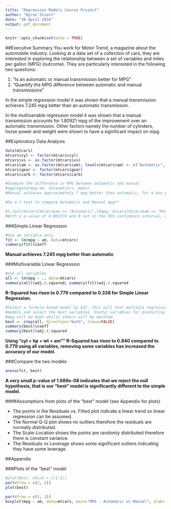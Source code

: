 ---
title: "Regression Models Course Project"
author: "Byron Stuart"
date: "30 April 2016"
output: pdf_document
---

```{r setup, include=FALSE}
knitr::opts_chunk$set(echo = TRUE)
```

##Executive Summary
You work for Motor Trend, a magazine about the automobile industry. Looking at a data set of a collection of cars, they are interested in exploring the relationship between a set of variables and miles per gallon (MPG) (outcome). They are particularly interested in the following two questions:

1. "Is an automatic or manual transmission better for MPG"
2. "Quantify the MPG difference between automatic and manual transmissions"
    
In the simple regression model it was shown that a manual transmission achieves 7.245 mpg better than an automatic transmission.
    
In the multivariable regression model it was shown that a manual transmission accounts for 1.80921 mpg of the improvement over an automatic transmission. Other factors namely the number of cylinders, horse power and weight were shown to have a significant impact on mpg.

##Exploratory Data Analysis
```{r, echo=FALSE}
data(mtcars)
mtcars$cyl <- factor(mtcars$cyl)
mtcars$vs <- as.factor(mtcars$vs)
mtcars$am <- as.factor(mtcars$am); levels(mtcars$am) <- c("Automatic", "Manual")
mtcars$gear <- factor(mtcars$gear)
mtcars$carb <- factor(mtcars$carb)

#Examine the difference in MPG between automatic and manual
#aggregate(mpg~am, data=mtcars, mean)
#Manual achieves approximately 7 mpg better than automatic, for a box plot comparing Automatic and Manual see the Appendix
```

```{r, echo=FALSE}
#Do a t-test to compare Automatic and Manual mpg**

#t.test(mtcars[mtcars$am == "Automatic",]$mpg, mtcars[mtcars$am == "Manual",]$mpg)
#With a p-value of 0.001374 and 0 not in the 95% confidence interval, we reject the null hypothesis that there is no significant difference in the mpg between automatic and manual cars
```

###Simple Linear Regression
```{r, echo=TRUE}
#Use am variable only
fit <- lm(mpg ~ am, data=mtcars)
summary(fit)$coeff
```

**Manual achieves 7.245 mpg better than automatic**

###Multivariable Linear Regression
```{r, echo=TRUE}
#Use all variables
all <- lm(mpg ~ ., data=mtcars)
summary(all)$adj.r.squared; summary(fit)$adj.r.squared
```

**R-Squared has risen to 0.779 compared to 0.338 for Simple Linear Regression.**

```{r, echo=TRUE}
#Select a formula-based model by AIC, this will test multiple regression
#models and select the best variables. Useful variables for predicting 
#mpg will be kept whilst others will be omitted.
best <- step(all, direction="both", trace=FALSE)
summary(best)$coeff
summary(best)$adj.r.squared
```

**Using "cyl + hp + wt + am"" R-Squared has risen to 0.840 compared to 0.779 using all variables, removing some variables has increased the accuracy of our model.**

###Compare the two models
```{r, echo=TRUE}
anova(fit, best)
```

**A very small p-value of 1.688e-08 indicates that we reject the null hypothesis, that is our "best" model is significantly different to the simple model.**

####Assumptions from plots of the "best" model (see Appendix for plots)

- The points in the Residuals vs. Fitted plot indicate a linear trend so linear regression can be assumed.
- The Normal Q-Q plot shows no outliers therefore the residuals are normally distributed.
- The Scale-Location shows the points are randomly distributed therefore there is constant variance.
- The Residuals vs Leverage shows some significant outliers indicating they have some leverage.

##Appendix

###Plots of the "best" model
```{r, echo=FALSE}
#plot(best, which = c(1:1))
par(mfrow = c(2, 2))
plot(best)
```

```{r, echo=FALSE}
par(mfrow = c(1, 1))
boxplot(mpg ~ am, data=mtcars, main="MPG - Automatic vs Manual", ylab="MPG", xlab="Transmission")
```
